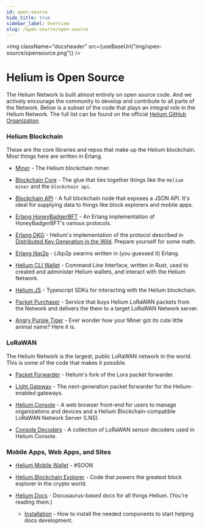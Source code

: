 ```yaml
---
id: open-source
hide_title: true
sidebar_label: Overview
slug: /open-source/open-source
---
```




<img className="docsheader" src={useBaseUrl("img/open-source/opensource.png")} />


# Helium is Open Source

The Helium Network is built almost entirely on open source code. And we actively
encourage the community to develop and contribute to all parts of the Network.
Below is a subset of the code that plays an integral role in the Helium Network.
The full list can be found on the official
[Helium GitHub Organization](https://github.com/helium).

### Helium Blockchain

These are the core libraries and repos that make up the Helium blockchain. Most
things here are written in Erlang.

- [Miner](https://github.com/helium/miner) - The Helium blockchain miner.

- [Blockchain Core](https://github.com/helium/blockchain-core) - The glue that
  ties together things like the `Helium miner` and the `blockchain api`.

- [Blockchain API](https://github.com/helium/blockchain-api) - A full blockchain
  node that exposes a JSON API. It's ideal for supplying data to things like
  block explorers and mobile apps.

- [Erlang HoneyBadgerBFT](https://github.com/helium/erlang-hbbft) - An Erlang
  implementation of HoneyBadgerBFT's various protocols.

- [Erlang DKG](https://github.com/helium/erlang-dkg) - Helium's implementation
  of the protocol described in
  [Distributed Key Generation in the Wild](https://eprint.iacr.org/2012/377.pdf).
  Prepare yourself for some math.

- [Erlang libp2p](https://github.com/helium/erlang-libp2p) - Libp2p swarms
  written in (you guessed it) Erlang.
  
- [Helium CLI Wallet](https://github.com/helium/helium-wallet-rs) - Command Line
  Interface, written in Rust, used to created and administer Helium wallets, and
  interact with the Helium Network.  
  
- [Helium JS](https://github.com/helium/helium-js) - Typescript SDKs for
  interacting with the Helium blockchain.
   
-  [Packet Purchaser](https://github.com/helium/packet-purchaser) - Service that buys 
   Helium LoRaWAN packets from the Network and delivers the them to a target LoRaWAN Network server.
   
- [Angry Purple Tiger](https://github.com/helium/angry-purple-tiger) - Ever
  wonder how your Miner got its cute little animal name? Here it is.


### LoRaWAN

The Helium Network is the largest, public LoRaWAN network in the world. This is
some of the code that makes it possible.

- [Packet Forwarder](https://github.com/helium/packet_forwarder) - Helium's fork
  of the Lora packet forwarder.
  
- [Light Gateway](https://github.com/helium/gateway-rs) - The next-generation packet 
  forwarder for the Helium-enabled gateways.

- [Helium Console](https://github.com/helium/console) - A web browser front-end for users to manage organizations and devices and a Helium Blockchain-compatible LoRaWAN Network Server (LNS).

- [Console Decoders](https://github.com/helium/console-decoders) - A collection
  of LoRaWAN sensor decoders used in Helium Console.

### Mobile Apps, Web Apps, and Sites

- [Helium Mobile Wallet](#) - #SOON

- [Helium Blockchain Explorer](https://github.com/helium/explorer) - Code that
  powers the greatest block explorer in the crypto world.

- [Helium Docs](https://github.com/helium/docs) - Docusaurus-based docs for all
  things Helium. (You're reading them.)
  
   - [Installation](/open-source/installation) - How to install the needed components 
   to start helping docs development.